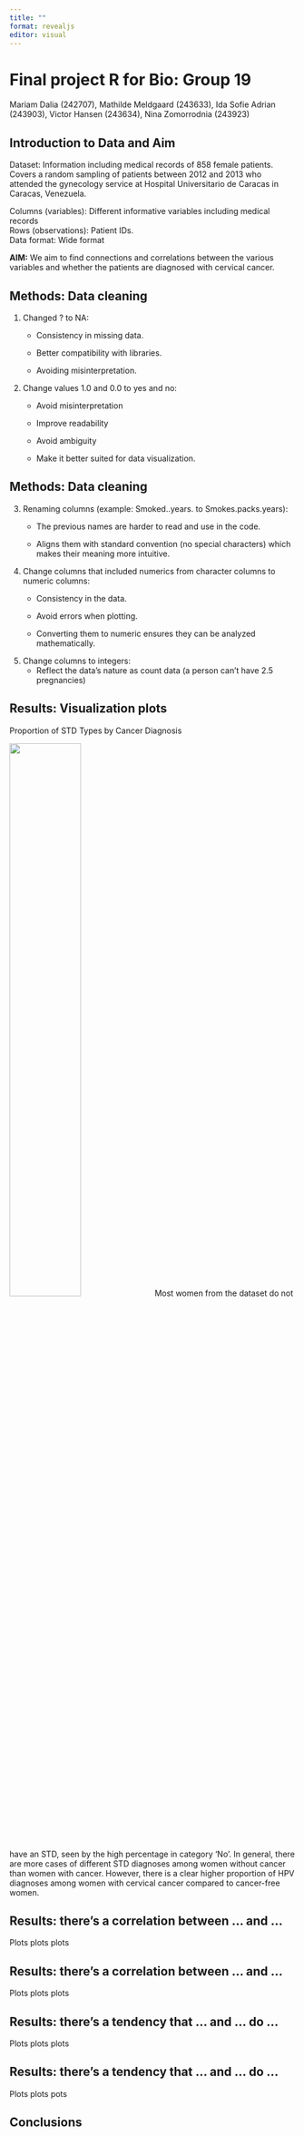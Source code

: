 ```yaml
---
title: ""
format: revealjs
editor: visual
---
```


# Final project R for Bio: Group 19 {background-color="brown"}

Mariam Dalia (242707), Mathilde Meldgaard (243633), Ida Sofie Adrian (243903), Victor Hansen (243634), Nina Zomorrodnia (243923)

## Introduction to Data and Aim {background-color="brown"}

Dataset: Information including medical records of 858 female patients. Covers a random sampling of patients between 2012 and 2013 who attended the gynecology service at Hospital Universitario de Caracas in Caracas, Venezuela.

Columns (variables): Different informative variables including medical records\
Rows (observations): Patient IDs.\
Data format: Wide format

**AIM:** We aim to find connections and correlations between the various variables and whether the patients are diagnosed with cervical cancer.

## Methods: Data cleaning {background-color="brown"}

1.  Changed ? to NA:
    -   Consistency in missing data.

    -   Better compatibility with libraries.

    -   Avoiding misinterpretation.
2.  Change values 1.0 and 0.0 to yes and no:
    -   Avoid misinterpretation

    -   Improve readability

    -   Avoid ambiguity

    -   Make it better suited for data visualization.

## Methods: Data cleaning {background-color="brown"}

3.  Renaming columns (example: Smoked..years. to Smokes.packs.years):
    -   The previous names are harder to read and use in the code.

    -   Aligns them with standard convention (no special characters) which makes their meaning more intuitive.
4.  Change columns that included numerics from character columns to numeric columns:
    -   Consistency in the data.

    -   Avoid errors when plotting.

    -   Converting them to numeric ensures they can be analyzed mathematically.
5.  Change columns to integers:
    -   Reflect the data’s nature as count data (a person can’t have 2.5 pregnancies)

## Results: Visualization plots {background-color="brown"}

Proportion of STD Types by Cancer Diagnosis

![](path/to/your/image.png){width="50%"} Most women from the dataset do not have an STD, seen by the high percentage in category 'No'. In general, there are more cases of different STD diagnoses among women without cancer than women with cancer. However, there is a clear higher proportion of HPV diagnoses among women with cervical cancer compared to cancer-free women.



## Results: there's a correlation between ... and ... {background-color="brown"}

Plots plots plots

## Results: there's a correlation between ... and ... {background-color="brown"}

Plots plots plots

## Results: there's a tendency that ... and ... do ... {background-color="brown"}

Plots plots plots

## Results: there's a tendency that ... and ... do ... {background-color="brown"}

Plots plots pots

## Conclusions {background-color="brown"}
